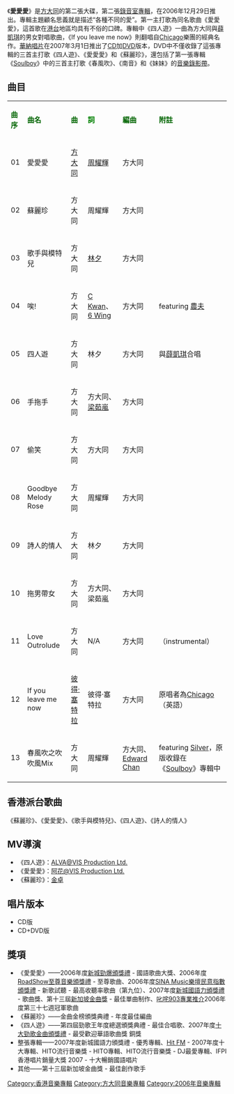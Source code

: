 {{Unreferenced|time=2012-08-04T12:55:57+00:00 }}
{{Album infobox | <!-- See Wikipedia:WikiProject_Albums -->
|  Name        = 愛愛愛
|  Type        = 專輯
|  Artist      = [[方大同|方大同]]
|  Cover       = 方大同 愛愛愛 This Love.jpg
|  Released    = 2006年12月29日（第一版）<br>2007年3月1日（CD + DVD 特別版）
|  Recorded    = 2006年
|  Genre       = [[國語流行音樂|國語流行音樂]]<br>[[英語流行音樂|英語流行音樂]]
|  Length      = 45分22秒
|  Label       = [[香港華納唱片|香港華納唱片]]
|  Number      = 
|  Producer    = [[Edward_Chan|Edward Chan]]<br>[[Charles_Lee|Charles Lee]]<br>[[方大同|方大同]]
|  Last album  = [[Soulboy|Soulboy]]<br />（2005年）
|  This album  = '''愛愛愛''' <br />（2006年）
|  Next album  = [[This_Love_Live_2007|This Love Live 2007]]<br />（2007年）
| Misc = {{Extra album cover 2
| Upper caption = 其他封面
| Type          = 專輯
| Cover         = 方大同 愛愛愛 This Love(CD+DVD).jpg
| Lower caption = 《愛愛愛》CD + DVD 特別版封面}}
}}

《'''愛愛愛'''》是[[方大同|方大同]]的第二張大碟，第二張[[錄音室專輯|錄音室專輯]]，在2006年12月29日推出。專輯主題顧名思義就是描述“各種不同的愛”。第一主打歌為同名歌曲《愛愛愛》，這首歌在[[香港|港]][[台灣|台]]地區均具有不俗的口碑。專輯中《四人遊》一曲為方大同與[[薛凱琪|薛凱琪]]的男女對唱歌曲，《If you leave me now》則翻唱自[[Chicago_(band)|Chicago]]樂團的經典名作。[[香港華納唱片|華納唱片]]在2007年3月1日推出了[[CD|CD]]加[[DVD|DVD]]版本，DVD中不僅收錄了這張專輯的三首主打歌《四人遊》、《愛愛愛》和《蘇麗珍》，還包括了第一張專輯《[[Soulboy|Soulboy]]》中的三首主打歌《春風吹》、《南音》和《妹妹》的[[音樂錄影帶|音樂錄影帶]]。

==曲目==
{| class="wikitable"
|-
| <font color=darkgreen>'''曲序'''</font> || <font color=darkgreen>'''曲名'''</font> || <font color=darkgreen>'''曲'''</font> || <font color=green>'''詞'''</font> || <font color=darkgreen>'''編曲'''</font> || <font color=darkgreen>'''附註'''</font> 
|-
| 01 || 愛愛愛 || [[方大同|方大同]] || [[周耀輝|周耀輝]] || 方大同 ||
|-
| 02 || 蘇麗珍 || 方大同 || 周耀輝 || 方大同 ||
|-
| 03 || 歌手與模特兒 || 方大同 || [[林夕|林夕]] || 方大同 ||
|-
| 04 || 唉! || 方大同 || [[鄭詩君|C Kwan]]、[[陸永權|6 Wing]] || 方大同 ||featuring [[農夫_(樂隊)|農夫]]
|-
| 05 || 四人遊 || 方大同 || 林夕 || 方大同 ||與[[薛凱琪|薛凱琪]]合唱
|-
| 06 || 手拖手 || 方大同 || 方大同、[[梁茹嵐|梁茹嵐]] || 方大同 ||
|-
| 07 || 偷笑 || 方大同 || 方大同 || 方大同 ||
|-
| 08 || Goodbye Melody Rose || 方大同 || 周耀輝 || 方大同 ||
|-
| 09 || 詩人的情人 || 方大同 || 林夕 || 方大同 ||
|-
| 10 || 拖男帶女 || 方大同 || 方大同、梁茹嵐 || 方大同 ||
|-
| 11 || Love Outrolude || 方大同 || N/A || 方大同 || （instrumental）
|-
| 12 || If you leave me now || [[彼得·塞特拉|彼得·塞特拉]] || 彼得·塞特拉 || 方大同 || 原唱者為[[Chicago_(band)|Chicago]]（英語）
|-
| 13 || 春風吹之吹吹風Mix || 方大同 || 周耀輝 || 方大同、[[Edward_Chan|Edward Chan]] || featuring [[Silver|Silver]]，原版收錄在《[[Soulboy|Soulboy]]》專輯中
|}

==香港派台歌曲==
《蘇麗珍》、《愛愛愛》、《歌手與模特兒》、《四人遊》、《詩人的情人》

==MV導演==
* 《四人遊》：[[ALVA@VIS_Production_Ltd.|ALVA@VIS Production Ltd.]]
* 《愛愛愛》：[[阿花@VIS_Production_Ltd.|阿花@VIS Production Ltd.]]
* 《蘇麗珍》：[[金卓|金卓]]

==唱片版本==
* CD版
* CD+DVD版

==獎項==
*《愛愛愛》——2006年度[[新城勁爆頒獎禮|新城勁爆頒獎禮]] - 國語歌曲大獎、2006年度[[RoadShow至尊音樂頒獎禮|RoadShow至尊音樂頒獎禮]] - 至尊歌曲、2006年度[[SINA_Music樂壇民意指數頒獎禮|SINA Music樂壇民意指數頒獎禮]] - 新歌試聽 - 最高收聽率歌曲（第九位）、2007年度[[新城國語力頒獎禮|新城國語力頒獎禮]] - 歌曲獎、第十三屆[[新加坡金曲獎|新加坡金曲獎]] - 最佳單曲制作、[[叱吒樂壇流行榜|叱咤903專業推介]]2006年度第三十七週冠軍歌曲
*《蘇麗珍》——金曲金榜頒獎典禮 - 年度最佳編曲
*《四人遊》——第四屆勁歌王年度總選頒獎典禮 - 最佳合唱歌、2007年度[[十大勁歌金曲頒獎禮|十大勁歌金曲頒獎禮]] - 最受歡迎華語歌曲獎 銅獎
*整張專輯——2007年度新城國語力頒獎禮 - 優秀專輯、[[Hit_FM|Hit FM]] - 2007年度十大專輯、HITO流行音樂獎 - HITO專輯、HITO流行音樂獎 - DJ最愛專輯、IFPI香港唱片銷量大獎 2007 - 十大暢銷國語唱片
*其他——第十三屆新加坡金曲獎 - 最佳創作歌手

{{方大同}}
[[Category:香港音樂專輯|Category:香港音樂專輯]]
[[Category:方大同音樂專輯|Category:方大同音樂專輯]]
[[Category:2006年音樂專輯|Category:2006年音樂專輯]]